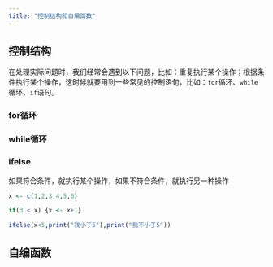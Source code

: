```yaml
---
title: "控制结构和自编函数"
---
```




## 控制结构

在处理实际问题时，我们经常会遇到以下问题，比如：重复执行某个操作；根据条件执行某个操作，这时候就要用到一些常见的控制语句，比如：`for`循环、`while`循环、`if`语句。



### for循环






### while循环



### ifelse

如果符合条件，就执行某个操作，如果不符合条件，就执行另一种操作

```r
x <- c(1,2,3,4,5,6)
```


```r
if(3 < x) {x <- x+1}
```


```r
ifelse(x<5,print("我小于5"),print("我不小于5"))
```





## 自编函数










